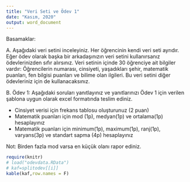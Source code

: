 ```yaml
---
title: "Veri Seti ve Ödev 1"
date: "Kasım, 2020"
output: word_document
---
```


Basamaklar:

A. Aşağıdaki veri setini inceleyiniz. Her öğrencinin kendi veri seti ayrıdır. Eğer ödev olarak başka bir arkadaşınızın veri setini kullanırsanız ödevlerinizden sıfır alırsınız. Veri setinin içinde 30 öğrenciye ait bilgiler vardır: Öğrencilerin numarası, cinsiyeti, yaşadıkları şehir, matematik puanları, fen bilgisi puanları ve bilime olan ilgileri. Bu veri setini diğer ödevleriniz için de kullanacaksınız. 

B. Ödev 1: Aşağıdaki soruları yanıtlayınız ve yanıtlarınızı Ödev 1 için verilen şablona uygun olarak excel formatında teslim ediniz.

- Cinsiyet verisi için frekans tablosu oluşturunuz (2 puan)
- Matematik puanları için mod (1p), medyan(1p) ve ortalama(1p) hesaplayınız 
- Matematik puanları için minimum(1p), maximum(1p), ranj(1p), varyans(3p) ve standart sapma (4p) hesaplayınız

Not: Birden fazla mod varsa en küçük olanı rapor ediniz.


\newpage


```r
require(knitr)
# load("odevdata.RData")
# kaf=splitodev[[i]]
kable(kaf,row.names = F)

```




<!-- C. Ödev 2: Aşağıdaki soruları yanıtlayınız ve yanıtlarınızı Ödev 2 için verilen şablona uygun olarak excel formatında teslim ediniz. -->

<!-- - $H_0: \mu_{FenBil} = 5$ ve $H_1: \mu_{FenBil} \neq 5$ hipotezleri için t istatistiği nedir? (6p) -->
<!-- - Bu soru için alfa=.05 alınırsa t kritik mutlak değeri nedir?(2p) -->
<!-- - Bu soru için alfa=.01 alınırsa t kritik mutlak değeri nedir?(2p) -->
<!-- - Alfayı .05 alırsak, hangi hipotezi kabul etmeliyiz H0 mı H1 mi? H0 için 0, H1 için 1 yanıtı veriniz.(5p) -->

<!-- D. Ödev 3: Aşağıdaki soruları yanıtlayınız ve yanıtlarınızı Ödev 3 için verilen şablona uygun olarak excel formatında teslim ediniz. -->

<!-- - Matematik ve Fen bilgisi puanları arasındaki korelasyon nedir?(5p) -->
<!-- - Matematik ve Bilime ilgi puanları arasındaki korelasyon nedir?(5p) -->
<!-- - Fen bilgisi ve Bilime ilgi puanları arasındaki korelasyon nedir?(5p) -->


<!-- E. Ödev 4: Aşağıdaki soruları yanıtlayınız ve yanıtlarınızı Ödev 4 için verilen şablona uygun olarak excel formatında teslim ediniz. -->

<!-- - Bilime ilgi puanlarını kullanarak, $H_0:\mu_{Erkek}-\mu_{Kadin}=0$ ve $H_1:\mu_{Erkek}-\mu_{Kadin} \neq0$ hipotezleri için t istatistiği nedir? (6p) -->
<!-- - Bu soru için alfa=.05 alınırsa t kritik mutlak değeri nedir?(2p) -->
<!-- - Bu soru için alfa=.01 alınırsa t kritik mutlak değeri nedir?(2p) -->
<!-- - Alfayı .05 alırsak, hangi hipotezi kabul etmeliyiz H0 mı H1 mi? H0 için 0, H1 için 1 yanıtı veriniz.(5p) -->


<!-- F. Ödev 5: Aşağıdaki soruları yanıtlayınız ve yanıtlarınızı Ödev 5 için verilen şablona uygun olarak excel formatında teslim ediniz. -->

<!-- - Bilime ilgi puanlarını kullanarak,  -->
<!-- $H_0: \mu_{IST} = \mu_{ANK} = \mu_{IZM}$ -->

<!-- $H_1: \mu_{IST} \neq \mu_{ANK} \neq \mu_{IZM}$  -->


<!-- hipotezleri için F istatistiği nedir? (6p) -->
<!-- - Bu soru için alfa=.05 alınırsa F kritik mutlak değeri nedir?(2p) -->
<!-- - Bu soru için alfa=.10 alınırsa F kritik mutlak değeri nedir?(2p) -->
<!-- - Alfayı .05 alırsak, hangi hipotezi kabul etmeliyiz H0 mı H1 mi? H0 için 0, H1 için 1 yanıtı veriniz.(5p) -->


<!-- Not: ANOVA'da varyansların eşit olduğunu varsayınız. -->

<!-- G. Ödev 6: 3- Bilime olan ilgiyi Cinsiyet, Matematik ve Fen Bilgisi puanları ile tahmin ediniz.Aşağıdaki sorularda alfayı .05 alınız. Yanıtlarınızı Ödev 6 için verilen şablona uygun olarak excel formatında teslim ediniz. -->

<!-- -  Modelin geneli için boş ve alternatif hipotezinizi yazınız. Hesapladığınız istatistiği gösteren tabloyu ekleyiniz. Hangi hipotezi kabul ettiğinizi yazınız. (10puan) -->

<!-- - Matematik puanlarının Bilime olan ilgiyi tahmin edip edemediğini test ediniz. Boş ve alternatif hipotezinizi yazınız. Hesapladığınız istatistiği gösteren tabloyu ekleyiniz. Hangi hipotezi kabul ettiğinizi yazınız. (20puan) -->

<!-- - Fen Bilgisi puanlarının Bilime olan ilgiyi tahmin edip edemediğini test ediniz. Boş ve alternatif hipotezinizi yazınız. Hesapladığınız istatistiği gösteren tabloyu ekleyiniz. Hangi hipotezi kabul ettiğinizi yazınız. (20puan) -->

<!-- - Matematik puanı 7, Fen Bilgisi puanı 8 olan bir erkek öğrencinin bilime olan ilgisini tahmin ediniz. (10 puan) -->

<!-- - Bu regresyon modelinin sınırlılıkları nelerdir, en az 3 sınırlılık belirtiniz? Sonuçları bilimsel bir yayına çevirmeden önce nelere dikkat edilmelidir, en az 5 nokta belirtiniz? (40p) -->


